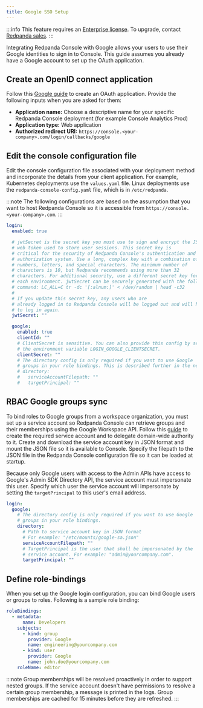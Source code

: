 ```yaml
---
title: Google SSO Setup
---
```


<head>
    <meta name="title" content="Google SSO Authentication in Redpanda Console | Redpanda Docs"/>
    <meta name="description" content="Configure authentication with external identity providers such as Google, GitHub or Okta in Redpanda Console."/>
</head>

:::info
This feature requires an [Enterprise license](../../../../get-started/licenses). To upgrade, contact [Redpanda sales](https://redpanda.com/try-redpanda?section=enterprise-cloud).
:::

Integrating Redpanda Console with Google allows your users to use their Google identities to sign in to Console.
This guide assumes you already have a Google account to set up the OAuth application.

## Create an OpenID connect application

Follow this [Google guide](https://developers.google.com/identity/protocols/oauth2/openid-connect#appsetup) to create
an OAuth application. Provide the following inputs
when you are asked for them:

- **Application name:** Choose a descriptive name for your specific Redpanda Console deployment (for example Console Analytics Prod)
- **Application type:** Web application
- **Authorized redirect URI:** `https://console.<your-company>.com/login/callbacks/google`

## Edit the console configuration file

Edit the console configuration file associated with your deployment method and incorporate the details from your client application. For example, Kubernetes deployments use the `values.yaml` file. Linux deployments use the `redpanda-console-config.yaml` file, which is in `/etc/redpanda`.

:::note
The following configurations are based on the assumption that you want to host Redpanda Console so it is accessible from
`https://console.<your-company>.com`.
:::

```yaml
login:
  enabled: true

  # jwtSecret is the secret key you must use to sign and encrypt the JSON 
  # web token used to store user sessions. This secret key is 
  # critical for the security of Redpanda Console's authentication and 
  # authorization system. Use a long, complex key with a combination of 
  # numbers, letters, and special characters. The minimum number of
  # characters is 10, but Redpanda recommends using more than 32
  # characters. For additional security, use a different secret key for 
  # each environment. jwtSecret can be securely generated with the following 
  # command: LC_ALL=C tr -dc '[:alnum:]' < /dev/random | head -c32
  #
  # If you update this secret key, any users who are 
  # already logged in to Redpanda Console will be logged out and will have 
  # to log in again.
  jwtSecret: ""

  google:
    enabled: true
    clientId: ""
    # ClientSecret is sensitive. You can also provide this config by setting
    # the environment variable LOGIN_GOOGLE_CLIENTSECRET.
    clientSecret: ""
    # The directory config is only required if you want to use Google
    # groups in your role bindings. This is described further in the next section.
    # directory:
    #   serviceAccountFilepath: ""
    #   targetPrincipal: ""
```

## RBAC Google groups sync

To bind roles to Google groups from a workspace organization, you must set up a service account so Redpanda Console can retrieve groups
and their memberships using the Google Workspace API. Follow this [guide](https://developers.google.com/admin-sdk/directory/v1/guides/delegation) 
to create the required service account and to delegate domain-wide authority to it. Create and download the service account key in JSON
format and mount the JSON file so it is available to Console. Specify
the filepath to the JSON file in the Redpanda Console configuration file so it can be loaded at startup.

Because only Google users with access to the Admin APIs have access to Google's
Admin SDK Directory API, the service account must impersonate this user. Specify which user the service account will impersonate
by setting the `targetPrincipal` to this user's email address.

```yaml
login:
  google:
    # The directory config is only required if you want to use Google
    # groups in your role bindings.
    directory:
      # Path to service account key in JSON format
      # For example: "/etc/mounts/google-sa.json"
      serviceAccountFilepath: ""
      # TargetPrincipal is the user that shall be impersonated by the
      # service account. For example: "admin@yourcompany.com".
      targetPrincipal: ""
```

## Define role-bindings

When you set up the Google login configuration, you can bind Google users or groups to roles. Following is a sample
role binding:

```yaml
roleBindings:
  - metadata:
      name: Developers
    subjects:
      - kind: group
        provider: Google
        name: engineering@yourcompany.com
      - kind: user
        provider: Google
        name: john.doe@yourcompany.com
    roleName: editor
```

:::note
Group memberships will be resolved proactively in order to support nested groups. If the service account doesn't have permissions
to resolve a certain group membership, a message is printed in the logs. Group memberships are cached for 15 minutes before
they are refreshed.
:::

